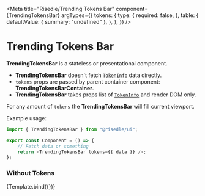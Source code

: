 
<Meta
    title="Risedle/Trending Tokens Bar"
    component={TrendingTokensBar}
    argTypes={{
        tokens: {
            type: {
                required: false,
            },
            table: {
                defaultValue: { summary: "undefined" },
            },
        },
    }}
/>


# Trending Tokens Bar

**TrendingTokensBar** is a stateless or presentational component.

-   **TrendingTokensBar** doesn't fetch [`TokenInfo`][tokeninfo] data directly.
-   `tokens` props are passed by parent container component:
    **TrendingTokensBarContainer**.
-   **TrendingTokensBar** takes props list of [`TokenInfo`][tokeninfo] and
    render DOM only.

For any amount of `tokens` the **TrendingTokensBar** will fill current
viewport.

Example usage:

```typescript
import { TrendingTokensBar } from "@risedle/ui";

export const Component = () => {
    // Fetch data or something
    return <TrendingTokensBar tokens={{ data }} />;
};
```

<ArgsTable story="Without Tokens" />

### Without Tokens

<Canvas withSource="open">
    <Story
        name="Without Tokens"
        args={{
            tokens: undefined,
        }}
    >
        {Template.bind({})}
    </Story>
</Canvas>

<!--



### With Tokens

<Canvas withSource="open">
    <Story
        name="With Tokens"
        args={{
            tokens: undefined,
        }}
    >
        {Template.bind({})}
    </Story>
</Canvas>

-->

[tokeninfo]:
    https://github.com/risedle/monorepo/blob/main/packages/types/src/token.ts#L27
